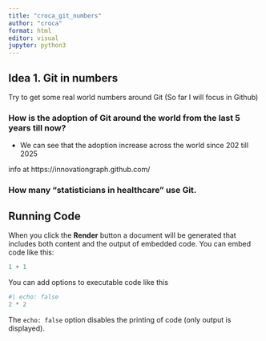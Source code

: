 ```yaml
---
title: "croca_git_numbers"
author: "croca"
format: html
editor: visual
jupyter: python3
---
```


## Idea 1. Git in numbers

Try to get some real world numbers around Git
(So far I will focus in Github)

### How is the adoption of Git around the world from the last 5 years till now?


- We can see that the adoption increase across the world since 202 till 2025 

info at https://innovationgraph.github.com/


### How many "statisticians in healthcare" use Git.



## Running Code

When you click the **Render** button a document will be generated that includes both content and the output of embedded code. You can embed code like this:

```python
1 + 1
```

You can add options to executable code like this

```python
#| echo: false
2 * 2
```

The `echo: false` option disables the printing of code (only output is displayed).
